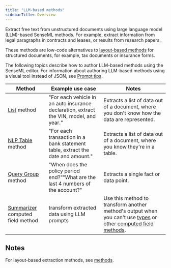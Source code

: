 ```yaml
---
title: "LLM-based methods"
sidebarTitle: Overview
---
```


Extract free text from unstructured documents using large language model (LLM)-based SenseML methods. For example, extract information from legal paragraphs in contracts and leases, or results from research papers.

These methods are low-code alternatives to [layout-based methods](/senseml-reference/methods/overview) for structured documents, for example, tax documents or insurance forms. 

The following topics describe how to author LLM-based methods using the SenseML editor. For information about authoring LLM-based methods using a visual tool instead of JSON, see [Prompt tips](/llm-based-extractions/prompt-tips/overview). 

| Method                                               | Example use case                                                                       | Notes                                                                                                                                                         |
| ---------------------------------------------------- | -------------------------------------------------------------------------------------- | ------------------------------------------------------------------------------------------------------------------------------------------------------------- |
| [List](/senseml-reference/llm-based-methods/list) method                            | "For each vehicle in an auto insurance declaration, extract the VIN, model, and year." | Extracts a list of data out of a document, where you don't know how the data are represented.                                                                 |
| [NLP Table](/senseml-reference/llm-based-methods/nlp-table) method                  | "For each transaction in a bank statement table, extract the date and amount."         | Extracts a list of data out of a document, where you know they're in a table.                                                                                 |
| [Query Group](/senseml-reference/llm-based-methods/query-group) method              | "When does the policy period end?""What are the last 4 numbers of the account?"        | Extracts a single fact or data point.                                                                                                                         |
| [Summarizer](/senseml-reference/llm-based-methods/summarizer) computed field method | transform extracted data using LLM prompts                                             | Use this method to transform another method's output when you can't use [types](/senseml-reference/field-query-object/types) or other [computed field methods](/senseml-reference/computed-field-methods/overview). |

## Notes

For layout-based extraction methods, see [methods](/senseml-reference/methods/overview).